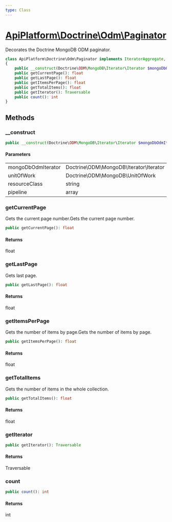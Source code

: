 ```yaml
---
type: Class
---
```


# [ApiPlatform\Doctrine\Odm\Paginator](/docs/v3.2/reference/Doctrine/Odm/Paginator)

Decorates the Doctrine MongoDB ODM paginator.


```php
class ApiPlatform\Doctrine\Odm\Paginator implements IteratorAggregate, `<a href="/docs/v3.2/reference/State/Pagination/PaginatorInterface">ApiPlatform\State\Pagination\PaginatorInterface</a>`, Traversable, Countable, `<a href="/docs/v3.2/reference/State/Pagination/PartialPaginatorInterface">ApiPlatform\State\Pagination\PartialPaginatorInterface</a>`
{
    public __construct(Doctrine\ODM\MongoDB\Iterator\Iterator $mongoDbOdmIterator, Doctrine\ODM\MongoDB\UnitOfWork $unitOfWork, string $resourceClass, array $pipeline)
    public getCurrentPage(): float
    public getLastPage(): float
    public getItemsPerPage(): float
    public getTotalItems(): float
    public getIterator(): Traversable
    public count(): int
}
```
## Methods

### __construct



```php
public __construct(Doctrine\ODM\MongoDB\Iterator\Iterator $mongoDbOdmIterator, Doctrine\ODM\MongoDB\UnitOfWork $unitOfWork, string $resourceClass, array $pipeline)
```

#### Parameters

<table><tbody>
<tr><td>mongoDbOdmIterator</td><td>Doctrine\ODM\MongoDB\Iterator\Iterator</td><td></td></tr><tr><td>unitOfWork</td><td>Doctrine\ODM\MongoDB\UnitOfWork</td><td></td></tr><tr><td>resourceClass</td><td>string</td><td></td></tr><tr><td>pipeline</td><td>array</td><td></td></tr>
</tbody>
</table>

### getCurrentPage

Gets the current page number.Gets the current page number.

```php
public getCurrentPage(): float
```

#### Returns

float

### getLastPage

Gets last page.

```php
public getLastPage(): float
```

#### Returns

float

### getItemsPerPage

Gets the number of items by page.Gets the number of items by page.

```php
public getItemsPerPage(): float
```

#### Returns

float

### getTotalItems

Gets the number of items in the whole collection.

```php
public getTotalItems(): float
```

#### Returns

float

### getIterator



```php
public getIterator(): Traversable
```

#### Returns

Traversable

### count



```php
public count(): int
```

#### Returns

int

